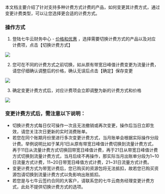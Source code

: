 本文档主要介绍了针对支持多种计费方式计费的产品，如何变更其计费方式，通过变更计费类型，可以让您选择更合适的计费方式。

### 操作方式
1. 登陆七牛云财务中心 - [价格和优惠](https://portal.qiniu.com/financial/price) ，选择需要切换计费方式的产品以及对应计费项，点击【切换计费方式】

![](https://dn-odum9helk.qbox.me/FuAapTYPe3C7uOcchHbx5h4MOI8p)

2. 您可在不同的计费方式之前切换，如从原有带宽日峰值计费变更为流量计费，请您仔细确认调整后的价格，确认无误后点击【确定】保存变更

![](https://dn-odum9helk.qbox.me/FpVeKdIUwGcNmbQp0pmC2Qcao-UU)

3. 确定变更计费方式后，对应计费项会立即调整为新的计费方式和价格

![](https://dn-odum9helk.qbox.me/FqnsnK2GapMhKXAEaaVVECME9ikb)

### 变更计费方式后，需注意以下说明：
* 切换计费方式每日仅可操作一次且无法撤销或再次变更，操作后当日立即生效，请您关注次日更新的实时消费账单。
* 若您在同个账期月份里进行多次变更计费方式，当月账单会根据实际操作分段计费。举例说明比如于某月1日从原有带宽日峰值计费切换到流量计费方式，再于11日从流量计费方式切换回带宽日峰值计费，再于21日从带宽日峰值计费方式切换到流量计费方式，当月后续不再操作，那实际当月出账单分段为1~10日流量方式计费，11~20日带宽日峰值方式计费，21~31日流量方式计费。
* 变更计费方式为带宽计费后，您已购买的资源包将无法抵扣，故若您已购买资源包请切换到流量计费方式以免影响出账抵扣。
* 若您是与七牛云签约合同的大客户，请联系您的七牛云商务经理变更计费方式，此处不提供切换计费方式的选项。
